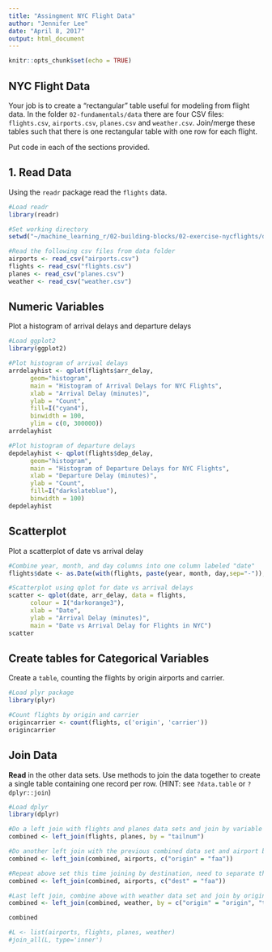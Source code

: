 ```yaml
---
title: "Assingment NYC Flight Data"
author: "Jennifer Lee"
date: "April 8, 2017"
output: html_document
---
```


```r
knitr::opts_chunk$set(echo = TRUE)
```

## NYC Flight Data

Your job is to create a "rectangular" table useful for modeling from flight data. 
In the folder `02-fundamentals/data` there are four CSV files: `flights.csv`, 
`airports.csv`, `planes.csv` and `weather.csv`.  Join/merge these tables such 
that there is one rectangular table with one row for each flight. 


Put code in each of the sections provided.

## 1. Read Data

Using the `readr` package read the `flights` data.

```r
#Load readr
library(readr)

#Set working directory
setwd("~/machine_learning_r/02-building-blocks/02-exercise-nycflights/data")

#Read the following csv files from data folder
airports <- read_csv("airports.csv")
flights <- read_csv("flights.csv")
planes <- read_csv("planes.csv")
weather <- read_csv("weather.csv")
```

## Numeric Variables  

Plot a histogram of arrival delays and departure delays 

```r
#Load ggplot2
library(ggplot2)

#Plot histogram of arrival delays
arrdelayhist <- qplot(flights$arr_delay,
      geom="histogram",
      main = "Histogram of Arrival Delays for NYC Flights",
      xlab = "Arrival Delay (minutes)",
      ylab = "Count",
      fill=I("cyan4"),
      binwidth = 100,
      ylim = c(0, 300000))
arrdelayhist

#Plot histogram of departure delays
depdelayhist <- qplot(flights$dep_delay,
      geom="histogram",
      main = "Histogram of Departure Delays for NYC Flights",
      xlab = "Departure Delay (minutes)",
      ylab = "Count",
      fill=I("darkslateblue"),
      binwidth = 100)
depdelayhist
```

## Scatterplot

Plot a scatterplot of date vs arrival delay 

```r
#Combine year, month, and day columns into one column labeled "date"
flights$date <- as.Date(with(flights, paste(year, month, day,sep="-")), "%Y-%m-%d")

#Scatterplot using qplot for date vs arrival delays
scatter <- qplot(date, arr_delay, data = flights, 
      colour = I("darkorange3"),
      xlab = "Date",
      ylab = "Arrival Delay (minutes)",
      main = "Date vs Arrival Delay for Flights in NYC")
scatter
```



## Create tables for Categorical Variables

Create a `table`, counting the flights by origin airports and carrier.

```r
#Load plyr package
library(plyr)

#Count flights by origin and carrier
origincarrier <- count(flights, c('origin', 'carrier'))
origincarrier

```


## Join Data

**Read** in the other data sets. Use methods to join the data together to create a single table containing one record per row.  (HINT: see `?data.table` or `?dplyr::join`)

```r
#Load dplyr
library(dplyr)

#Do a left join with flights and planes data sets and join by variable tailnum
combined <- left_join(flights, planes, by = "tailnum")

#Do another left join with the previous combined data set and airport by variable origin
combined <- left_join(combined, airports, c("origin" = "faa"))

#Repeat above set this time joining by destination, need to separate this because it has to be an OR join not AND
combined <- left_join(combined, airports, c("dest" = "faa"))

#Last left join, combine above with weather data set and join by origin AND date
combined <- left_join(combined, weather, by = c("origin" = "origin", "time_hour" = "time_hour"))

combined

#L <- list(airports, flights, planes, weather)
#join_all(L, type='inner')


```



